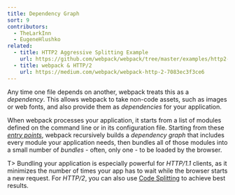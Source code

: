 ```yaml
---
title: Dependency Graph
sort: 9
contributors:
  - TheLarkInn
  - EugeneHlushko
related:
  - title: HTTP2 Aggressive Splitting Example
    url: https://github.com/webpack/webpack/tree/master/examples/http2-aggressive-splitting
  - title: webpack & HTTP/2
    url: https://medium.com/webpack/webpack-http-2-7083ec3f3ce6
---
```


Any time one file depends on another, webpack treats this as a _dependency_. This allows webpack to take non-code assets, such as images or web fonts, and also provide them as _dependencies_ for your application.

When webpack processes your application, it starts from a list of modules defined on the command line or in its configuration file.
Starting from these [_entry points_](/concepts/entry-points/), webpack recursively builds a _dependency graph_ that includes every module your application needs, then bundles all of those modules into a small number of _bundles_ - often, only one - to be loaded by the browser.

T> Bundling your application is especially powerful for _HTTP/1.1_ clients, as it minimizes the number of times your app has to wait while the browser starts a new request. For _HTTP/2_, you can also use [Code Splitting](/guides/code-splitting/) to achieve best results.
